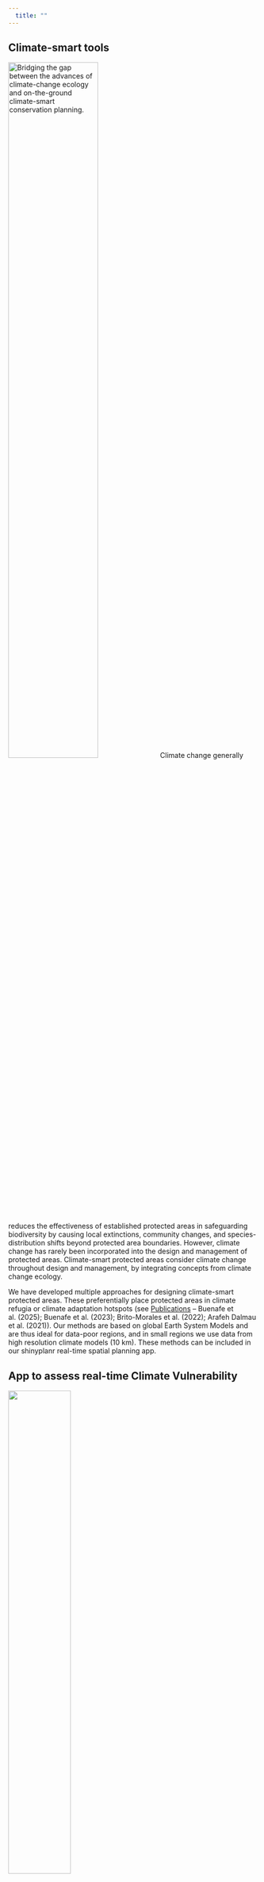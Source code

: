 ```yaml
---
  title: ""
---
```


## Climate-smart tools

![Bridging the gap between the advances of climate-change ecology and on-the-ground climate-smart conservation planning.](images/Climate3.png){width=60% .lightbox .float-right}
Climate change generally reduces the effectiveness of established protected areas in safeguarding biodiversity by causing local extinctions, community changes, and species-distribution shifts beyond protected area boundaries. However, climate change has rarely been incorporated into the design and management of protected areas. Climate-smart protected areas consider climate change throughout design and management, by integrating concepts from climate change ecology.

We have developed multiple approaches for designing climate-smart protected areas. These preferentially place protected areas in climate refugia or climate adaptation hotspots (see [Publications](Publications.html) – Buenafe et al. (2025); Buenafe et al. (2023); Brito-Morales et al. (2022); Arafeh Dalmau et al. (2021)). Our methods are based on global Earth System Models and are thus ideal for data-poor regions, and in small regions we use data from high resolution climate models (10 km). These methods can be included in our shinyplanr real-time spatial planning app.

## App to assess real-time Climate Vulnerability

![](images/ClimateApp.png){width=50% .lightbox .float-left}

We can also develop an online real-time app for assessing the climate vulnerability of protected areas in a region, in comparison to areas outside. This app can also compare the climate vulnerability of particular species based on where the region is within their global distribution.

